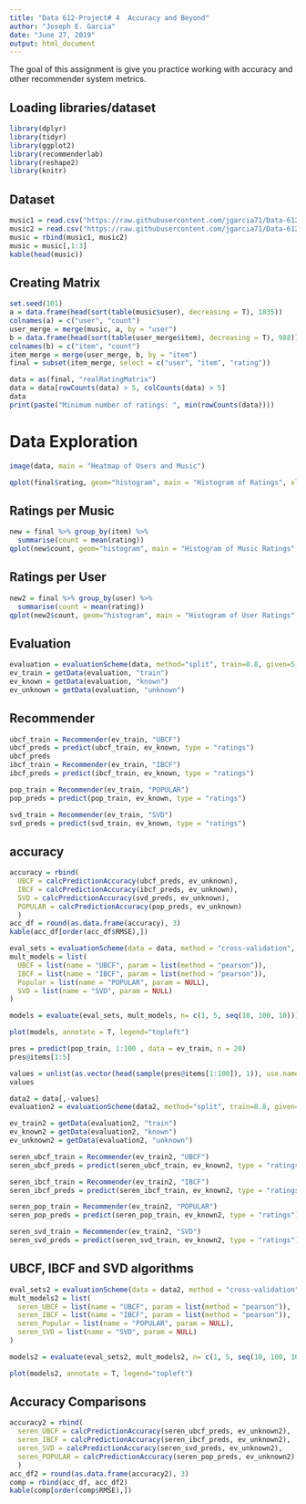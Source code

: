 ---
title: "Data 612-Project# 4  Accuracy and Beyond"
author: "Joseph E. Garcia"
date: "June 27, 2019"
output: html_document
---
The goal of this assignment is give you practice working with accuracy and other recommender system metrics.

## Loading libraries/dataset
```{r results='hide', message=FALSE, warning=FALSE}
library(dplyr)
library(tidyr)
library(ggplot2)
library(recommenderlab)
library(reshape2)
library(knitr)
```


## Dataset
```{r}
music1 = read.csv("https://raw.githubusercontent.com/jgarcia71/Data-612-Projects-and-Assignments-Summer-2019/master/Project%20%234/Amazon_Music.csv", header = T)
music2 = read.csv("https://raw.githubusercontent.com/jgarcia71/Data-612-Projects-and-Assignments-Summer-2019/master/Project%20%234/Music_2.csv", header = T)
music = rbind(music1, music2)
music = music[,1:3]
kable(head(music))
```

## Creating Matrix

```{r}
set.seed(101)
a = data.frame(head(sort(table(music$user), decreasing = T), 1835))
colnames(a) = c("user", "count")
user_merge = merge(music, a, by = "user")
b = data.frame(head(sort(table(user_merge$item), decreasing = T), 988))
colnames(b) = c("item", "count")
item_merge = merge(user_merge, b, by = "item")
final = subset(item_merge, select = c("user", "item", "rating"))
```

```{r}
data = as(final, "realRatingMatrix")
data = data[rowCounts(data) > 5, colCounts(data) > 5]
data
print(paste("Minimum number of ratings: ", min(rowCounts(data))))
```

# Data Exploration

```{r}
image(data, main = "Heatmap of Users and Music")
```


```{r}
qplot(final$rating, geom="histogram", main = "Histogram of Ratings", xlab = "Rating Scores", ylab = "Scale", binwidth = 0.5, fill=I("green"),col=I("white"))
```

## Ratings per Music
```{r}
new = final %>% group_by(item) %>%
  summarise(count = mean(rating))
qplot(new$count, geom="histogram", main = "Histogram of Music Ratings", xlab = "Average Rating Scores Per Music", ylab = "Scale", binwidth = 0.25, fill=I("lightblue"),col=I("brown"))
```

## Ratings per User
```{r}
new2 = final %>% group_by(user) %>%
  summarise(count = mean(rating))
qplot(new2$count, geom="histogram", main = "Histogram of User Ratings", xlab = "Average Rating Scores Per User",  ylab = "Scale",binwidth = 0.25, fill=I("yellow"),col=I("red"))
```


## Evaluation
```{r}
evaluation = evaluationScheme(data, method="split", train=0.8, given=5, goodRating=4)
ev_train = getData(evaluation, "train")
ev_known = getData(evaluation, "known")
ev_unknown = getData(evaluation, "unknown")
```


## Recommender
```{r}

ubcf_train = Recommender(ev_train, "UBCF")
ubcf_preds = predict(ubcf_train, ev_known, type = "ratings")
ubcf_preds
ibcf_train = Recommender(ev_train, "IBCF")
ibcf_preds = predict(ibcf_train, ev_known, type = "ratings")

pop_train = Recommender(ev_train, "POPULAR")
pop_preds = predict(pop_train, ev_known, type = "ratings")

svd_train = Recommender(ev_train, "SVD")
svd_preds = predict(svd_train, ev_known, type = "ratings")
```


## accuracy

```{r}
accuracy = rbind(
  UBCF = calcPredictionAccuracy(ubcf_preds, ev_unknown),
  IBCF = calcPredictionAccuracy(ibcf_preds, ev_unknown),
  SVD = calcPredictionAccuracy(svd_preds, ev_unknown),
  POPULAR = calcPredictionAccuracy(pop_preds, ev_unknown)
  )
acc_df = round(as.data.frame(accuracy), 3)
kable(acc_df[order(acc_df$RMSE),])
```


```{r}
eval_sets = evaluationScheme(data = data, method = "cross-validation", k = 4, given = 5, goodRating = 4)
mult_models = list(
  UBCF = list(name = "UBCF", param = list(method = "pearson")),
  IBCF = list(name = "IBCF", param = list(method = "pearson")),
  Popular = list(name = "POPULAR", param = NULL),
  SVD = list(name = "SVD", param = NULL)
)

models = evaluate(eval_sets, mult_models, n= c(1, 5, seq(10, 100, 10)))

plot(models, annotate = T, legend="topleft")
```


```{r}
pres = predict(pop_train, 1:100 , data = ev_train, n = 20)
pres@items[1:5]
```


```{r}
values = unlist(as.vector(head(sample(pres@items[1:100]), 1)), use.names=FALSE)
values
```

```{r}
data2 = data[,-values]
evaluation2 = evaluationScheme(data2, method="split", train=0.8, given=5, goodRating=4)

ev_train2 = getData(evaluation2, "train")
ev_known2 = getData(evaluation2, "known")
ev_unknown2 = getData(evaluation2, "unknown")

seren_ubcf_train = Recommender(ev_train2, "UBCF")
seren_ubcf_preds = predict(seren_ubcf_train, ev_known2, type = "ratings")

seren_ibcf_train = Recommender(ev_train2, "IBCF")
seren_ibcf_preds = predict(seren_ibcf_train, ev_known2, type = "ratings")

seren_pop_train = Recommender(ev_train2, "POPULAR")
seren_pop_preds = predict(seren_pop_train, ev_known2, type = "ratings")

seren_svd_train = Recommender(ev_train2, "SVD")
seren_svd_preds = predict(seren_svd_train, ev_known2, type = "ratings")
```

## UBCF, IBCF and SVD algorithms 
```{r}
eval_sets2 = evaluationScheme(data = data2, method = "cross-validation", k = 4, given = 5, goodRating = 4)
mult_models2 = list(
  seren_UBCF = list(name = "UBCF", param = list(method = "pearson")),
  seren_IBCF = list(name = "IBCF", param = list(method = "pearson")),
  seren_Popular = list(name = "POPULAR", param = NULL),
  seren_SVD = list(name = "SVD", param = NULL)
)

models2 = evaluate(eval_sets2, mult_models2, n= c(1, 5, seq(10, 100, 10)))

plot(models2, annotate = T, legend="topleft")
```

## Accuracy Comparisons
```{r}
accuracy2 = rbind(
  seren_UBCF = calcPredictionAccuracy(seren_ubcf_preds, ev_unknown2),
  seren_IBCF = calcPredictionAccuracy(seren_ibcf_preds, ev_unknown2),
  seren_SVD = calcPredictionAccuracy(seren_svd_preds, ev_unknown2),
  seren_POPULAR = calcPredictionAccuracy(seren_pop_preds, ev_unknown2)
  )
acc_df2 = round(as.data.frame(accuracy2), 3)
comp = rbind(acc_df, acc_df2)
kable(comp[order(comp$RMSE),])
```

